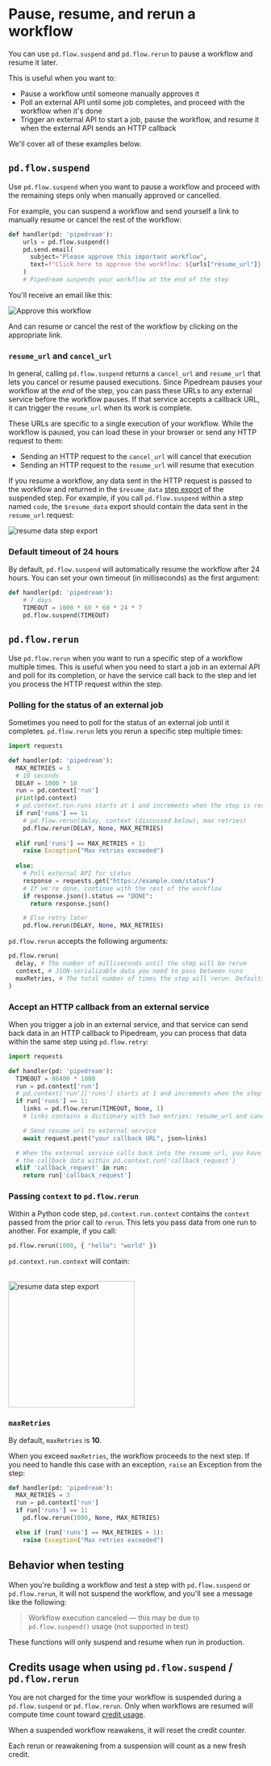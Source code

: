 
# Pause, resume, and rerun a workflow

You can use `pd.flow.suspend` and `pd.flow.rerun` to pause a workflow and resume it later. 

This is useful when you want to:

- Pause a workflow until someone manually approves it
- Poll an external API until some job completes, and proceed with the workflow when it's done
- Trigger an external API to start a job, pause the workflow, and resume it when the external API sends an HTTP callback

We'll cover all of these examples below.

## `pd.flow.suspend`

Use `pd.flow.suspend` when you want to pause a workflow and proceed with the remaining steps only when manually approved or cancelled.

For example, you can suspend a workflow and send yourself a link to manually resume or cancel the rest of the workflow:

```python
def handler(pd: 'pipedream'):
    urls = pd.flow.suspend()
    pd.send.email(
      subject="Please approve this important workflow",
      text=f"Click here to approve the workflow: ${urls["resume_url"]}, and cancel here: ${urls["cancel_url"]}"
    )
    # Pipedream suspends your workflow at the end of the step
```

You'll receive an email like this:

![Approve this workflow](https://res.cloudinary.com/pipedreamin/image/upload/v1655272047/docs/approve-workflow_oc06k3.png)

And can resume or cancel the rest of the workflow by clicking on the appropriate link.

### `resume_url` and `cancel_url`

In general, calling `pd.flow.suspend` returns a `cancel_url` and `resume_url` that lets you cancel or resume paused executions. Since Pipedream pauses your workflow at the _end_ of the step, you can pass these URLs to any external service before the workflow pauses. If that service accepts a callback URL, it can trigger the `resume_url` when its work is complete.

These URLs are specific to a single execution of your workflow. While the workflow is paused, you can load these in your browser or send any HTTP request to them:

- Sending an HTTP request to the `cancel_url` will cancel that execution
- Sending an HTTP request to the `resume_url` will resume that execution

If you resume a workflow, any data sent in the HTTP request is passed to the workflow and returned in the `$resume_data` [step export](/workflows/steps/#step-exports) of the suspended step. For example, if you call `pd.flow.suspend` within a step named `code`, the `$resume_data` export should contain the data sent in the `resume_url` request:

![resume data step export](https://res.cloudinary.com/pipedreamin/image/upload/v1655271815/docs/resume_data_lafhxr.png)

### Default timeout of 24 hours 

By default, `pd.flow.suspend` will automatically resume the workflow after 24 hours. You can set your own timeout (in milliseconds) as the first argument:

```python
def handler(pd: 'pipedream'):
    # 7 days
    TIMEOUT = 1000 * 60 * 60 * 24 * 7
    pd.flow.suspend(TIMEOUT)
```

## `pd.flow.rerun`

Use `pd.flow.rerun` when you want to run a specific step of a workflow multiple times. This is useful when you need to start a job in an external API and poll for its completion, or have the service call back to the step and let you process the HTTP request within the step.

### Polling for the status of an external job

Sometimes you need to poll for the status of an external job until it completes. `pd.flow.rerun` lets you rerun a specific step multiple times:

```python
import requests

def handler(pd: 'pipedream'):
  MAX_RETRIES = 3
  # 10 seconds
  DELAY = 1000 * 10
  run = pd.context['run']
  print(pd.context)
  # pd.context.run.runs starts at 1 and increments when the step is rerun
  if run['runs'] == 1:
    # pd.flow.rerun(delay, context (discussed below), max retries)
    pd.flow.rerun(DELAY, None, MAX_RETRIES)
  
  elif run['runs'] == MAX_RETRIES + 1:
    raise Exception("Max retries exceeded")
  
  else:
    # Poll external API for status
    response = requests.get("https://example.com/status")
    # If we're done, continue with the rest of the workflow
    if response.json().status == "DONE":
      return response.json()

    # Else retry later
    pd.flow.rerun(DELAY, None, MAX_RETRIES)
```

`pd.flow.rerun` accepts the following arguments:

```python
pd.flow.rerun(
  delay, # The number of milliseconds until the step will be rerun
  context, # JSON-serializable data you need to pass between runs
  maxRetries, # The total number of times the step will rerun. Defaults to 10
)
```

### Accept an HTTP callback from an external service

When you trigger a job in an external service, and that service can send back data in an HTTP callback to Pipedream, you can process that data within the same step using `pd.flow.retry`:

```python
import requests

def handler(pd: 'pipedream'):
  TIMEOUT = 86400 * 1000
  run = pd.context['run']
  # pd.context['run']['runs'] starts at 1 and increments when the step is rerun
  if run['runs'] == 1:
    links = pd.flow.rerun(TIMEOUT, None, 1)
    # links contains a dictionary with two entries: resume_url and cancel_url

    # Send resume_url to external service
    await request.post("your callback URL", json=links)

  # When the external service calls back into the resume_url, you have access to 
  # the callback data within pd.context.run['callback_request']
  elif 'callback_request' in run:
    return run['callback_request']

```

### Passing `context` to `pd.flow.rerun`

Within a Python code step, `pd.context.run.context` contains the `context` passed from the prior call to `rerun`. This lets you pass data from one run to another. For example, if you call:

```python
pd.flow.rerun(1000, { "hello": "world" })
```

`pd.context.run.context` will contain:

<br />
<img src="https://res.cloudinary.com/pipedreamin/image/upload/v1655274732/docs/Screen_Shot_2022-06-14_at_11.32.06_PM_dmzgkh.png" alt="resume data step export" width="250px"/>
<br />

### `maxRetries`

By default, `maxRetries` is **10**.

When you exceed `maxRetries`, the workflow proceeds to the next step. If you need to handle this case with an exception, `raise` an Exception from the step:

```python
def handler(pd: 'pipedream'):
  MAX_RETRIES = 3
  run = pd.context['run']
  if run['runs'] == 1:
    pd.flow.rerun(1000, None, MAX_RETRIES)

  else if (run['runs'] == MAX_RETRIES + 1):
    raise Exception("Max retries exceeded")
```

## Behavior when testing

When you're building a workflow and test a step with `pd.flow.suspend` or `pd.flow.rerun`, it will not suspend the workflow, and you'll see a message like the following:

> Workflow execution canceled — this may be due to `pd.flow.suspend()` usage (not supported in test)

These functions will only suspend and resume when run in production.

## Credits usage when using `pd.flow.suspend` / `pd.flow.rerun`

You are not charged for the time your workflow is suspended during a `pd.flow.suspend` or `pd.flow.rerun`. Only when workflows are resumed will compute time count toward [credit usage](/pricing/#credits).

<Callout type="warning" emoji="⚠">
When a suspended workflow reawakens, it will reset the credit counter.

Each rerun or reawakening from a suspension will count as a new fresh credit.
</Callout>
